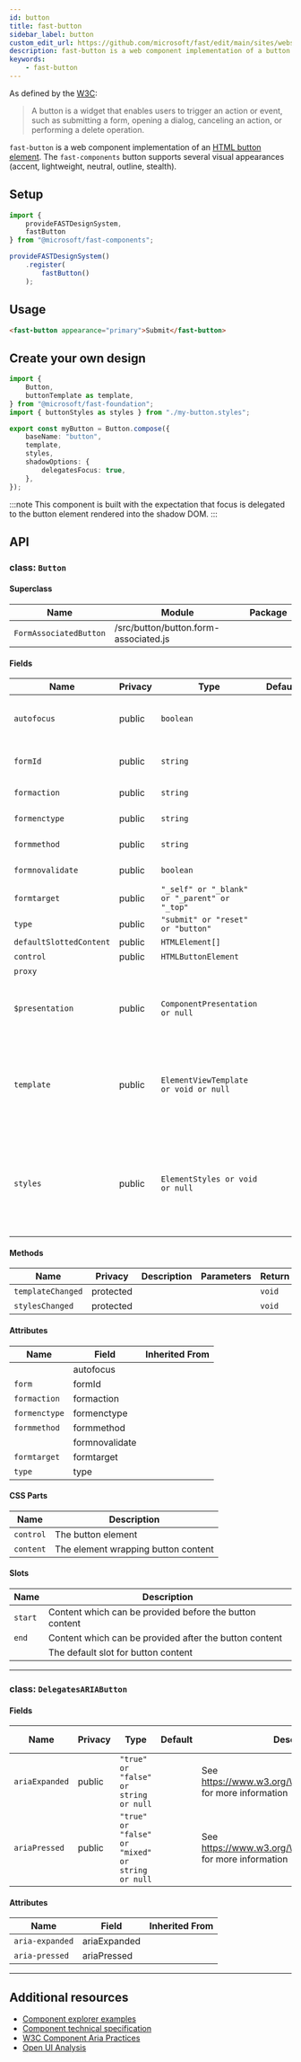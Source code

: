```yaml
---
id: button
title: fast-button
sidebar_label: button
custom_edit_url: https://github.com/microsoft/fast/edit/main/sites/website/versioned_docs/version-legacy/components/fast-button.mdx
description: fast-button is a web component implementation of a button element.
keywords:
    - fast-button
---
```


As defined by the [W3C](https://w3c.github.io/aria-practices/#button):

> A button is a widget that enables users to trigger an action or event, such as submitting a form, opening a dialog, canceling an action, or performing a delete operation.

`fast-button` is a web component implementation of an [HTML button element](https://developer.mozilla.org/en-US/docs/Web/HTML/Element/button). The `fast-components` button supports several visual appearances (accent, lightweight, neutral, outline, stealth).

## Setup

```ts
import {
    provideFASTDesignSystem,
    fastButton
} from "@microsoft/fast-components";

provideFASTDesignSystem()
    .register(
        fastButton()
    );
```

## Usage

```html live
<fast-button appearance="primary">Submit</fast-button>
```

## Create your own design

```ts
import {
    Button,
    buttonTemplate as template,
} from "@microsoft/fast-foundation";
import { buttonStyles as styles } from "./my-button.styles";

export const myButton = Button.compose({
    baseName: "button",
    template,
    styles,
    shadowOptions: {
        delegatesFocus: true,
    },
});
```

:::note
This component is built with the expectation that focus is delegated to the button element rendered into the shadow DOM.
:::

## API



### class: `Button`

#### Superclass

| Name                   | Module                                | Package |
| ---------------------- | ------------------------------------- | ------- |
| `FormAssociatedButton` | /src/button/button.form-associated.js |         |

#### Fields

| Name                    | Privacy | Type                                         | Default | Description                                                                                                                                                                         | Inherited From       |
| ----------------------- | ------- | -------------------------------------------- | ------- | ----------------------------------------------------------------------------------------------------------------------------------------------------------------------------------- | -------------------- |
| `autofocus`             | public  | `boolean`                                    |         | Determines if the element should receive document focus on page load.                                                                                                               |                      |
| `formId`                | public  | `string`                                     |         | The id of a form to associate the element to.                                                                                                                                       |                      |
| `formaction`            | public  | `string`                                     |         | See [`<button>` element](https://developer.mozilla.org/en-US/docs/Web/HTML/Element/button) for more details.                                                       |                      |
| `formenctype`           | public  | `string`                                     |         | See [`<button>` element](https://developer.mozilla.org/en-US/docs/Web/HTML/Element/button) for more details.                                                       |                      |
| `formmethod`            | public  | `string`                                     |         | See [`<button>` element](https://developer.mozilla.org/en-US/docs/Web/HTML/Element/button) for more details.                                                       |                      |
| `formnovalidate`        | public  | `boolean`                                    |         | See [`<button>` element](https://developer.mozilla.org/en-US/docs/Web/HTML/Element/button) for more details.                                                       |                      |
| `formtarget`            | public  | `"_self" or "_blank" or "_parent" or "_top"` |         | See [`<button>` element](https://developer.mozilla.org/en-US/docs/Web/HTML/Element/button) for more details.                                                       |                      |
| `type`                  | public  | `"submit" or "reset" or "button"`            |         | The button type.                                                                                                                                                                    |                      |
| `defaultSlottedContent` | public  | `HTMLElement[]`                              |         |  Default slotted content                                                                                                                                                            |                      |
| `control`               | public  | `HTMLButtonElement`                          |         |                                                                                                                                                                                     |                      |
| `proxy`                 |         |                                              |         |                                                                                                                                                                                     | FormAssociatedButton |
| `$presentation`         | public  | `ComponentPresentation or null`              |         | A property which resolves the ComponentPresentation instance for the current component.                                                                                             | FoundationElement    |
| `template`              | public  | `ElementViewTemplate or void or null`        |         | Sets the template of the element instance. When undefined, the element will attempt to resolve the template from the associated presentation or custom element definition.          | FoundationElement    |
| `styles`                | public  | `ElementStyles or void or null`              |         | Sets the default styles for the element instance. When undefined, the element will attempt to resolve default styles from the associated presentation or custom element definition. | FoundationElement    |

#### Methods

| Name              | Privacy   | Description | Parameters | Return | Inherited From    |
| ----------------- | --------- | ----------- | ---------- | ------ | ----------------- |
| `templateChanged` | protected |             |            | `void` | FoundationElement |
| `stylesChanged`   | protected |             |            | `void` | FoundationElement |

#### Attributes

| Name          | Field          | Inherited From |
| ------------- | -------------- | -------------- |
|               | autofocus      |                |
| `form`        | formId         |                |
| `formaction`  | formaction     |                |
| `formenctype` | formenctype    |                |
| `formmethod`  | formmethod     |                |
|               | formnovalidate |                |
| `formtarget`  | formtarget     |                |
| `type`        | type           |                |

#### CSS Parts

| Name      | Description                         |
| --------- | ----------------------------------- |
| `control` | The button element                  |
| `content` | The element wrapping button content |

#### Slots

| Name    | Description                                             |
| ------- | ------------------------------------------------------- |
| `start` | Content which can be provided before the button content |
| `end`   | Content which can be provided after the button content  |
|         | The default slot for button content                     |

<hr/>

### class: `DelegatesARIAButton`

#### Fields

| Name           | Privacy | Type                                             | Default | Description                                                            | Inherited From |
| -------------- | ------- | ------------------------------------------------ | ------- | ---------------------------------------------------------------------- | -------------- |
| `ariaExpanded` | public  | `"true" or "false" or string or null`            |         | See https://www.w3.org/WAI/PF/aria/roles#button for more information |                |
| `ariaPressed`  | public  | `"true" or "false" or "mixed" or string or null` |         | See https://www.w3.org/WAI/PF/aria/roles#button for more information |                |

#### Attributes

| Name            | Field        | Inherited From |
| --------------- | ------------ | -------------- |
| `aria-expanded` | ariaExpanded |                |
| `aria-pressed`  | ariaPressed  |                |

<hr/>


## Additional resources

* [Component explorer examples](https://explore.fast.design/components/fast-button)
* [Component technical specification](https://github.com/microsoft/fast/tree/archives/fast-foundation-3/packages/web-components/fast-foundation/src/button/button.spec.md)
* [W3C Component Aria Practices](https://w3c.github.io/aria-practices/#button)
* [Open UI Analysis](https://open-ui.org/components/button)
